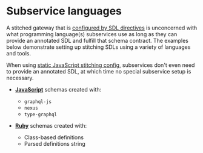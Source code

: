 # Subservice languages

A stitched gateway that is [configured by SDL directives](/docs/approaches/stitching-directives) is unconcerned with what programming language(s) subservices use as long as they can provide an annotated SDL and fulfill that schema contract. The examples below demonstrate setting up stitching SDLs using a variety of languages and tools.

When using [static JavaScript stitching config](/docs/approaches/type-merging), subservices don't even need to provide an annotated SDL, at which time no special subservice setup is necessary.

- **[JavaScript](./javascript)** schemas created with:
  - `graphql-js`
  - `nexus`
  - `type-graphql`

- **[Ruby](./ruby)** schemas created with:
  - Class-based definitions
  - Parsed definitions string
